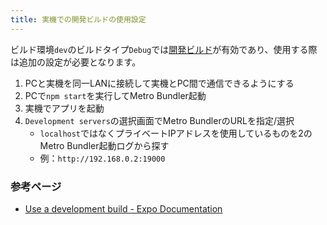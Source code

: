 ```yaml
---
title: 実機での開発ビルドの使用設定
---
```


ビルド環境`dev`のビルドタイプ`Debug`では[開発ビルド](https://docs.expo.dev/develop/development-builds/introduction/)が有効であり、使用する際は追加の設定が必要となります。

1. PCと実機を同一LANに接続して実機とPC間で通信できるようにする
1. PCで`npm start`を実行してMetro Bundler起動
1. 実機でアプリを起動
1. `Development servers`の選択画面でMetro BundlerのURLを指定/選択
   - `localhost`ではなくプライベートIPアドレスを使用しているものを2のMetro Bundler起動ログから探す
   - 例：`http://192.168.0.2:19000`

### 参考ページ

- [Use a development build - Expo Documentation](https://docs.expo.dev/develop/development-builds/use-development-builds/)
